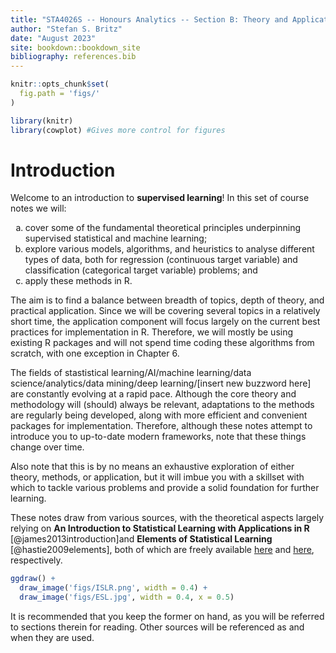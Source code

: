 ```yaml
---
title: "STA4026S -- Honours Analytics -- Section B: Theory and Applications of Supervised Learning"
author: "Stefan S. Britz"
date: "August 2023"
site: bookdown::bookdown_site
bibliography: references.bib
---
```


```r
knitr::opts_chunk$set(
  fig.path = 'figs/'
)

library(knitr)
library(cowplot) #Gives more control for figures
```

# Introduction

Welcome to an introduction to **supervised learning**! In this set of course notes we will:

a)  cover some of the fundamental theoretical principles underpinning supervised statistical and machine learning;
b)  explore various models, algorithms, and heuristics to analyse different types of data, both for regression (continuous target variable) and classification (categorical target variable) problems; and
c)  apply these methods in R.

The aim is to find a balance between breadth of topics, depth of theory, and practical application. Since we will be covering several topics in a relatively short time, the application component will focus largely on the current best practices for implementation in R. Therefore, we will mostly be using existing R packages and will not spend time coding these algorithms from scratch, with one exception in Chapter 6.

The fields of stastistical learning/AI/machine learning/data science/analytics/data mining/deep learning/[insert new buzzword here] are constantly evolving at a rapid pace. Although the core theory and methodology will (should) always be relevant, adaptations to the methods are regularly being developed, along with more efficient and convenient packages for implementation. Therefore, although these notes attempt to introduce you to up-to-date modern frameworks, note that these things change over time.

Also note that this is by no means an exhaustive exploration of either theory, methods, or application, but it will imbue you with a skillset with which to tackle various problems and provide a solid foundation for further learning.

These notes draw from various sources, with the theoretical aspects largely relying on **An Introduction to Statistical Learning with Applications in R** [@james2013introduction]and **Elements of Statistical Learning** [@hastie2009elements], both of which are freely available [here](https://www.statlearning.com/) and [here](https://hastie.su.domains/ElemStatLearn/), respectively.

```r
ggdraw() + 
  draw_image('figs/ISLR.png', width = 0.4) + 
  draw_image('figs/ESL.jpg', width = 0.4, x = 0.5)
```

It is recommended that you keep the former on hand, as you will be referred to sections therein for reading. Other sources will be referenced as and when they are used.

<!-- Perhaps leave the following just for the slides: -->

<!-- Before we delve into the content, a brief look at the bigger picture might help to contextualise where supervised learning fits in. -->

<!-- ## Analytics -- different levels -->

<!-- ## Statistical or machine learning? -->

